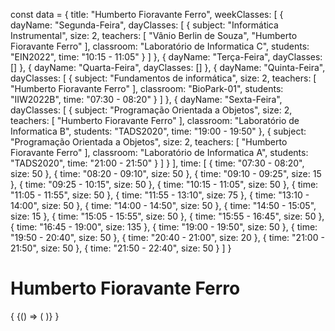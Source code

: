 const data = {
  title: "Humberto Fioravante Ferro",
  weekClasses: [
    {
      dayName: "Segunda-Feira",
      dayClasses: [
        {
          subject: "Informática Instrumental",
          size: 2,
          teachers: [
            "Vânio Berlin de Souza",
            "Humberto Fioravante Ferro"
          ],
          classroom: "Laboratório de Informatica C",
          students: "EIN2022",
          time: "10:15 - 11:05"
        }
      ]
    },
    {
      dayName: "Terça-Feira",
      dayClasses: []
    },
    {
      dayName: "Quarta-Feira",
      dayClasses: []
    },
    {
      dayName: "Quinta-Feira",
      dayClasses: [
        {
          subject: "Fundamentos de informática",
          size: 2,
          teachers: [
            "Humberto Fioravante Ferro"
          ],
          classroom: "BioPark-01",
          students: "IIW2022B",
          time: "07:30 - 08:20"
        }
      ]
    },
    {
      dayName: "Sexta-Feira",
      dayClasses: [
        {
          subject: "Programação Orientada a Objetos",
          size: 2,
          teachers: [
            "Humberto Fioravante Ferro"
          ],
          classroom: "Laboratório de Informatica B",
          students: "TADS2020",
          time: "19:00 - 19:50"
        },
        {
          subject: "Programação Orientada a Objetos",
          size: 2,
          teachers: [
            "Humberto Fioravante Ferro"
          ],
          classroom: "Laboratório de Informatica A",
          students: "TADS2020",
          time: "21:00 - 21:50"
        }
      ]
    }
  ],
  time: [
    {
      time: "07:30 - 08:20",
      size: 50
    },
    {
      time: "08:20 - 09:10",
      size: 50
    },
    {
      time: "09:10 - 09:25",
      size: 15
    },
    {
      time: "09:25 - 10:15",
      size: 50
    },
    {
      time: "10:15 - 11:05",
      size: 50
    },
    {
      time: "11:05 - 11:55",
      size: 50
    },
    {
      time: "11:55 - 13:10",
      size: 75
    },
    {
      time: "13:10 - 14:00",
      size: 50
    },
    {
      time: "14:00 - 14:50",
      size: 50
    },
    {
      time: "14:50 - 15:05",
      size: 15
    },
    {
      time: "15:05 - 15:55",
      size: 50
    },
    {
      time: "15:55 - 16:45",
      size: 50
    },
    {
      time: "16:45 - 19:00",
      size: 135
    },
    {
      time: "19:00 - 19:50",
      size: 50
    },
    {
      time: "19:50 - 20:40",
      size: 50
    },
    {
      time: "20:40 - 21:00",
      size: 20
    },
    {
      time: "21:00 - 21:50",
      size: 50
    },
    {
      time: "21:50 - 22:40",
      size: 50
    }
  ]
}

# Humberto Fioravante Ferro

<div>
  {
    <BrowserOnly>
      {() => (
        <Grid
          title={data.title}
          weekClasses={data.weekClasses}
          time={data.time}
        />
      )}
    </BrowserOnly>
  }
</div>
